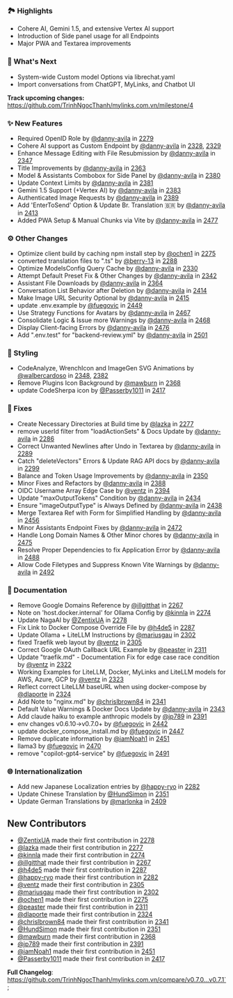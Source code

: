 ### 🏞️ Highlights

- Cohere AI, Gemini 1.5, and extensive Vertex AI support
- Introduction of Side panel usage for all Endpoints
- Major PWA and Textarea improvements

### 👀 What's Next

- System-wide Custom model Options via librechat.yaml
- Import conversations from ChatGPT, MyLinks, and Chatbot UI

**Track upcoming changes:** https://github.com/TrinhNgocThanh/mylinks.com.vn/milestone/4

### ✨ New Features

- Required OpenID Role by [@danny-avila](https://github.com/danny-avila) in [2279](https://github.com/TrinhNgocThanh/mylinks.com.vn/pull/2279)
- Cohere AI support as Custom Endpoint by [@danny-avila](https://github.com/danny-avila) in [2328](https://github.com/TrinhNgocThanh/mylinks.com.vn/pull/2328), [2329](https://github.com/TrinhNgocThanh/mylinks.com.vn/pull/2329)
- Enhance Message Editing with File Resubmission by [@danny-avila](https://github.com/danny-avila) in [2347](https://github.com/TrinhNgocThanh/mylinks.com.vn/pull/2347)
- Title Improvements by [@danny-avila](https://github.com/danny-avila) in [2363](https://github.com/TrinhNgocThanh/mylinks.com.vn/pull/2363)
- Model & Assistants Combobox for Side Panel by [@danny-avila](https://github.com/danny-avila) in [2380](https://github.com/TrinhNgocThanh/mylinks.com.vn/pull/2380)
- Update Context Limits by [@danny-avila](https://github.com/danny-avila) in [2381](https://github.com/TrinhNgocThanh/mylinks.com.vn/pull/2381)
- Gemini 1.5 Support (+Vertex AI) by [@danny-avila](https://github.com/danny-avila) in [2383](https://github.com/TrinhNgocThanh/mylinks.com.vn/pull/2383)
- Authenticated Image Requests by [@danny-avila](https://github.com/danny-avila) in [2389](https://github.com/TrinhNgocThanh/mylinks.com.vn/pull/2389)
- Add 'EnterToSend' Option & Update Br. Translation 🇧🇷 by [@danny-avila](https://github.com/danny-avila) in [2413](https://github.com/TrinhNgocThanh/mylinks.com.vn/pull/2413)
- Added PWA Setup & Manual Chunks via Vite by [@danny-avila](https://github.com/danny-avila) in [2477](https://github.com/TrinhNgocThanh/mylinks.com.vn/pull/2477)

### ⚙️ Other Changes

- Optimize client build by caching npm install step by [@ochen1](https://github.com/ochen1) in [2275](https://github.com/TrinhNgocThanh/mylinks.com.vn/pull/2275)
- converted translation files to ".ts" by [@berry-13](https://github.com/berry-13) in [2288](https://github.com/TrinhNgocThanh/mylinks.com.vn/pull/2288)
- Optimize ModelsConfig Query Cache by [@danny-avila](https://github.com/danny-avila) in [2330](https://github.com/TrinhNgocThanh/mylinks.com.vn/pull/2330)
- Attempt Default Preset Fix & Other Changes by [@danny-avila](https://github.com/danny-avila) in [2342](https://github.com/TrinhNgocThanh/mylinks.com.vn/pull/2342)
- Assistant File Downloads by [@danny-avila](https://github.com/danny-avila) in [2364](https://github.com/TrinhNgocThanh/mylinks.com.vn/pull/2364)
- Conversation List Behavior after Deletion by [@danny-avila](https://github.com/danny-avila) in [2414](https://github.com/TrinhNgocThanh/mylinks.com.vn/pull/2414)
- Make Image URL Security Optional by [@danny-avila](https://github.com/danny-avila) in [2415](https://github.com/TrinhNgocThanh/mylinks.com.vn/pull/2415)
- update .env.example by [@fuegovic](https://github.com/fuegovic) in [2449](https://github.com/TrinhNgocThanh/mylinks.com.vn/pull/2449)
- Use Strategy Functions for Avatars by [@danny-avila](https://github.com/danny-avila) in [2467](https://github.com/TrinhNgocThanh/mylinks.com.vn/pull/2467)
- Consolidate Logic & Issue more Warnings by [@danny-avila](https://github.com/danny-avila) in [2468](https://github.com/TrinhNgocThanh/mylinks.com.vn/pull/2468)
- Display Client-facing Errors by [@danny-avila](https://github.com/danny-avila) in [2476](https://github.com/TrinhNgocThanh/mylinks.com.vn/pull/2476)
- Add ".env.test" for "backend-review.yml" by [@danny-avila](https://github.com/danny-avila) in [2501](https://github.com/TrinhNgocThanh/mylinks.com.vn/pull/2501)

### 🎨 Styling

- CodeAnalyze, WrenchIcon and ImageGen SVG Animations by [@walbercardoso](https://github.com/walbercardoso) in [2348](https://github.com/TrinhNgocThanh/mylinks.com.vn/pull/2348), [2382](https://github.com/TrinhNgocThanh/mylinks.com.vn/pull/2382)
- Remove Plugins Icon Background by [@mawburn](https://github.com/mawburn) in [2368](https://github.com/TrinhNgocThanh/mylinks.com.vn/pull/2368)
- update CodeSherpa icon by [@Passerby1011](https://github.com/Passerby1011) in [2417](https://github.com/TrinhNgocThanh/mylinks.com.vn/pull/2417)

### 🔧 Fixes

- Create Necessary Directories at Build time by [@lazka](https://github.com/lazka) in [2277](https://github.com/TrinhNgocThanh/mylinks.com.vn/pull/2277)
- remove userId filter from "loadActionSets" & Docs Update by [@danny-avila](https://github.com/danny-avila) in [2286](https://github.com/TrinhNgocThanh/mylinks.com.vn/pull/2286)
- Correct Unwanted Newlines after Undo in Textarea by [@danny-avila](https://github.com/danny-avila) in [2289](https://github.com/TrinhNgocThanh/mylinks.com.vn/pull/2289)
- Catch "deleteVectors" Errors & Update RAG API docs by [@danny-avila](https://github.com/danny-avila) in [2299](https://github.com/TrinhNgocThanh/mylinks.com.vn/pull/2299)
- Balance and Token Usage Improvements by [@danny-avila](https://github.com/danny-avila) in [2350](https://github.com/TrinhNgocThanh/mylinks.com.vn/pull/2350)
- Minor Fixes and Refactors by [@danny-avila](https://github.com/danny-avila) in [2388](https://github.com/TrinhNgocThanh/mylinks.com.vn/pull/2388)
- OIDC Username Array Edge Case by [@ventz](https://github.com/ventz) in [2394](https://github.com/TrinhNgocThanh/mylinks.com.vn/pull/2394)
- Update "maxOutputTokens" Condition by [@danny-avila](https://github.com/danny-avila) in [2434](https://github.com/TrinhNgocThanh/mylinks.com.vn/pull/2434)
- Ensure "imageOutputType" is Always Defined by [@danny-avila](https://github.com/danny-avila) in [2438](https://github.com/TrinhNgocThanh/mylinks.com.vn/pull/2438)
- Merge Textarea Ref with Form for Simplified Handling by [@danny-avila](https://github.com/danny-avila) in [2456](https://github.com/TrinhNgocThanh/mylinks.com.vn/pull/2456)
- Minor Assistants Endpoint Fixes by [@danny-avila](https://github.com/danny-avila) in [2472](https://github.com/TrinhNgocThanh/mylinks.com.vn/pull/2472)
- Handle Long Domain Names & Other Minor chores by [@danny-avila](https://github.com/danny-avila) in [2475](https://github.com/TrinhNgocThanh/mylinks.com.vn/pull/2475)
- Resolve Proper Dependencies to fix Application Error by [@danny-avila](https://github.com/danny-avila) in [2488](https://github.com/TrinhNgocThanh/mylinks.com.vn/pull/2488)
- Allow Code Filetypes and Suppress Known Vite Warnings by [@danny-avila](https://github.com/danny-avila) in [2492](https://github.com/TrinhNgocThanh/mylinks.com.vn/pull/2492)

### 📝 Documentation

- Remove Google Domains Reference by [@illgitthat](https://github.com/illgitthat) in [2267](https://github.com/TrinhNgocThanh/mylinks.com.vn/pull/2267)
- Note on 'host.docker.internal' for Ollama Config by [@kinnla](https://github.com/kinnla) in [2274](https://github.com/TrinhNgocThanh/mylinks.com.vn/pull/2274)
- Update NagaAI by [@ZentixUA](https://github.com/ZentixUA) in [2278](https://github.com/TrinhNgocThanh/mylinks.com.vn/pull/2278)
- Fix Link to Docker Compose Override File by [@h4de5](https://github.com/h4de5) in [2287](https://github.com/TrinhNgocThanh/mylinks.com.vn/pull/2287)
- Update Ollama + LiteLLM Instructions by [@mariusgau](https://github.com/mariusgau) in [2302](https://github.com/TrinhNgocThanh/mylinks.com.vn/pull/2302)
- fixed Traefik web layout by [@ventz](https://github.com/ventz) in [2305](https://github.com/TrinhNgocThanh/mylinks.com.vn/pull/2305)
- Correct Google OAuth Callback URL Example by [@peaster](https://github.com/peaster) in [2311](https://github.com/TrinhNgocThanh/mylinks.com.vn/pull/2311)
- Update "traefik.md" - Documentation Fix for edge case race condition by [@ventz](https://github.com/ventz) in [2322](https://github.com/TrinhNgocThanh/mylinks.com.vn/pull/2322)
- Working Examples for LiteLLM, Docker, MyLinks and LiteLLM models for AWS, Azure, GCP by [@ventz](https://github.com/ventz) in [2323](https://github.com/TrinhNgocThanh/mylinks.com.vn/pull/2323)
- Reflect correct LiteLLM baseURL when using docker-compose by [@dlaporte](https://github.com/dlaporte) in [2324](https://github.com/TrinhNgocThanh/mylinks.com.vn/pull/2324)
- Add Note to "nginx.md" by [@chrislbrown84](https://github.com/chrislbrown84) in [2341](https://github.com/TrinhNgocThanh/mylinks.com.vn/pull/2341)
- Default Value Warnings & Docker Docs Update by [@danny-avila](https://github.com/danny-avila) in [2343](https://github.com/TrinhNgocThanh/mylinks.com.vn/pull/2343)
- Add claude haiku to example anthropic models by [@jp789](https://github.com/jp789) in [2391](https://github.com/TrinhNgocThanh/mylinks.com.vn/pull/2391)
- env changes v0.6.10→v0.7.0+ by [@fuegovic](https://github.com/fuegovic) in [2442](https://github.com/TrinhNgocThanh/mylinks.com.vn/pull/2442)
- update docker_compose_install.md by [@fuegovic](https://github.com/fuegovic) in [2447](https://github.com/TrinhNgocThanh/mylinks.com.vn/pull/2447)
- Remove duplicate information by [@iamNoah1](https://github.com/iamNoah1) in [2451](https://github.com/TrinhNgocThanh/mylinks.com.vn/pull/2451)
- llama3 by [@fuegovic](https://github.com/fuegovic) in [2470](https://github.com/TrinhNgocThanh/mylinks.com.vn/pull/2470)
- remove "copilot-gpt4-service" by [@fuegovic](https://github.com/fuegovic) in [2491](https://github.com/TrinhNgocThanh/mylinks.com.vn/pull/2491)

### 🌐 Internationalization

- Add new Japanese Localization entries by [@happy-ryo](https://github.com/happy-ryo) in [2282](https://github.com/TrinhNgocThanh/mylinks.com.vn/pull/2282)
- Update Chinese Translation by [@HundSimon](https://github.com/HundSimon) in [2351](https://github.com/TrinhNgocThanh/mylinks.com.vn/pull/2351)
- Update German Translations by [@marlonka](https://github.com/marlonka) in [2409](https://github.com/TrinhNgocThanh/mylinks.com.vn/pull/2409)

## New Contributors
* [@ZentixUA](https://github.com/ZentixUA) made their first contribution in [2278](https://github.com/TrinhNgocThanh/mylinks.com.vn/pull/2278)
* [@lazka](https://github.com/lazka) made their first contribution in [2277](https://github.com/TrinhNgocThanh/mylinks.com.vn/pull/2277)
* [@kinnla](https://github.com/kinnla) made their first contribution in [2274](https://github.com/TrinhNgocThanh/mylinks.com.vn/pull/2274)
* [@illgitthat](https://github.com/illgitthat) made their first contribution in [2267](https://github.com/TrinhNgocThanh/mylinks.com.vn/pull/2267)
* [@h4de5](https://github.com/h4de5) made their first contribution in [2287](https://github.com/TrinhNgocThanh/mylinks.com.vn/pull/2287)
* [@happy-ryo](https://github.com/happy-ryo) made their first contribution in [2282](https://github.com/TrinhNgocThanh/mylinks.com.vn/pull/2282)
* [@ventz](https://github.com/ventz) made their first contribution in [2305](https://github.com/TrinhNgocThanh/mylinks.com.vn/pull/2305)
* [@mariusgau](https://github.com/mariusgau) made their first contribution in [2302](https://github.com/TrinhNgocThanh/mylinks.com.vn/pull/2302)
* [@ochen1](https://github.com/ochen1) made their first contribution in [2275](https://github.com/TrinhNgocThanh/mylinks.com.vn/pull/2275)
* [@peaster](https://github.com/peaster) made their first contribution in [2311](https://github.com/TrinhNgocThanh/mylinks.com.vn/pull/2311)
* [@dlaporte](https://github.com/dlaporte) made their first contribution in [2324](https://github.com/TrinhNgocThanh/mylinks.com.vn/pull/2324)
* [@chrislbrown84](https://github.com/chrislbrown84) made their first contribution in [2341](https://github.com/TrinhNgocThanh/mylinks.com.vn/pull/2341)
* [@HundSimon](https://github.com/HundSimon) made their first contribution in [2351](https://github.com/TrinhNgocThanh/mylinks.com.vn/pull/2351)
* [@mawburn](https://github.com/mawburn) made their first contribution in [2368](https://github.com/TrinhNgocThanh/mylinks.com.vn/pull/2368)
* [@jp789](https://github.com/jp789) made their first contribution in [2391](https://github.com/TrinhNgocThanh/mylinks.com.vn/pull/2391)
* [@iamNoah1](https://github.com/iamNoah1) made their first contribution in [2451](https://github.com/TrinhNgocThanh/mylinks.com.vn/pull/2451)
* [@Passerby1011](https://github.com/Passerby1011) made their first contribution in [2417](https://github.com/TrinhNgocThanh/mylinks.com.vn/pull/2417)

**Full Changelog**: https://github.com/TrinhNgocThanh/mylinks.com.vn/compare/v0.7.0...v0.7.1`;